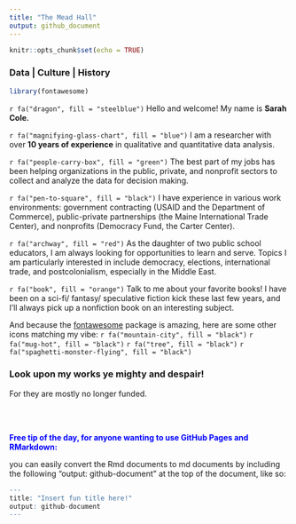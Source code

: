 ```yaml
---
title: "The Mead Hall"
output: github_document
---
```


```r
knitr::opts_chunk$set(echo = TRUE)
```


### Data | Culture | History

```r
library(fontawesome)

```

`r fa("dragon", fill = "steelblue")` Hello and welcome! My name is **Sarah Cole.**

`r fa("magnifying-glass-chart", fill = "blue")` I am a researcher with over **10 years of experience** in qualitative and quantitative data analysis.

`r fa("people-carry-box", fill = "green")` The best part of my jobs has been helping organizations in the public, private, and nonprofit sectors to collect and analyze the data for decision making.

`r fa("pen-to-square", fill = "black")` I have experience in various work environments: government contracting (USAID and the Department of Commerce), public-private partnerships (the Maine International Trade Center), and nonprofits (Democracy Fund, the Carter Center).

`r fa("archway", fill = "red")` As the daughter of two public school educators, I am always looking for opportunities to learn and serve. Topics I am particularly interested in include democracy, elections, international trade, and postcolonialism, especially in the Middle East.

`r fa("book", fill = "orange")` Talk to me about your favorite books! I have been on a sci-fi/ fantasy/ speculative fiction kick these last few years, and I'll always pick up a nonfiction book on an interesting subject.

And because the [fontawesome](https://rstudio.github.io/fontawesome/articles/icon-reference.html) package is amazing, here are some other icons matching my vibe:
`r fa("mountain-city", fill = "black")` `r fa("mug-hot", fill = "black")` `r fa("tree", fill = "black")` `r fa("spaghetti-monster-flying", fill = "black")`


### Look upon my works ye mighty and despair!

For they are mostly no longer funded.

<br>
<br>

<p style="color:blue"><strong>Free tip of the day, for anyone wanting to use GitHub Pages and RMarkdown:</strong></p> you can easily convert the Rmd documents to md documents by including the following "output: github-document" at the top of the document, like so:

```r
---
title: "Insert fun title here!"
output: github-document
---
  
```
